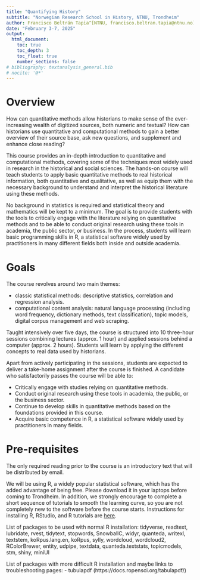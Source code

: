 ```yaml
---
title: "Quantifying History"
subtitle: "Norwegian Research School in History, NTNU, Trondheim"
author: Francisco Beltrán Tapia^[NTNU, francisco.beltran.tapia@ntnu.no] and Gregory Ferguson-Cradler^[INN, gregory.fergusoncradler@inn.no]
date: "February 3-7, 2025"
output: 
  html_document:
    toc: true
    toc_depth: 3
    toc_float: true
    number_sections: false
# bibliography: textanalysis_general.bib
# nocite: '@*'
---
```


<!-- To render whole site: rmarkdown::render_site() -->

# Overview

How can quantitative methods allow historians to make sense of the ever-increasing wealth of digitized sources, both numeric and textual? How can historians use quantitative and computational methods to gain a better overview of their source base, ask new questions, and supplement and enhance close reading? 

This course provides an in-depth introduction to quantitative and computational methods, covering some of the techniques most widely used in research in the historical and social sciences. The hands-on course will teach students to apply basic quantitative methods to real historical information, both quantitative and qualitative, as well as equip them with the necessary background to understand and interpret the historical literature using these methods. 

No background in statistics is required and statistical theory and mathematics will be kept to a minimum. The goal is to provide students with the tools to critically engage with the literature relying on quantitative methods and to be able to conduct original research using these tools in academia, the public sector, or business. In the process, students will learn basic programming skills in R, a statistical software widely used by practitioners in many different fields both inside and outside academia. 

# Goals

The course revolves around two main themes: 

- classic statistical methods: descriptive statistics, correlation and regression analysis. 
- computational content analysis: natural language processing (including word frequency, dictionary methods, text classification), topic models, digital corpus management and web scraping.

Taught intensively over five days, the course is structured into 10 three-hour sessions combining lectures (approx. 1 hour) and applied sessions behind a computer (approx. 2 hours). Students will learn by applying the different concepts to real data used by historians.

Apart from actively participating in the sessions, students are expected to deliver a take-home assignment after the course is finished. A candidate who satisfactorily passes the course will be able to: 

  * Critically engage with studies relying on quantitative methods. 
  * Conduct original research using these tools in academia, the public, or the business sector. 
  * Continue to develop skills in quantitative methods based on the foundations provided in this course.
  * Acquire basic competence in R, a statistical software widely used by practitioners in many fields.


# Pre-requisites

The only required reading prior to the course is an introductory text that will be distributed by email.

We will be using R, a widely popular statistical software, which has the added advantage of being free. Please download it in your laptops before coming to Trondheim. In addition, we strongly encourage to complete a short sequence of tutorials to smooth the learning curve, so you are not completely new to the software before the course starts. Instructions for installing R, RStudio, and R tutorials are [here](TutorialInstructions.pdf).

List of packages to be used with normal R installation: tidyverse, readtext, lubridate, rvest, tidytext, stopwords, SnowballC, widyr, quanteda, writexl, textstem, koRpus.lang.en, koRpus, sylly, wordcloud, wordcloud2, RColorBrewer, entity, udpipe, textdata, quanteda.textstats, topicmodels, stm, shiny, miniUI


List of packages with more difficult R installation and maybe links to troubleshooting pages: 
- tubulapdf (https://docs.ropensci.org/tabulapdf/)



<!-- # Practicalities -->

<!-- The following script will install (if not already installed) and load all packages used in this tutorial. (there's bound to be a couple we've forgotten, we'll add these as we go). -->

<!-- ```{r, eval = FALSE} -->
<!-- if (!requireNamespace("xfun")) install.packages("xfun") -->
<!-- xfun::pkg_attach2("tidyverse", "lubridate", "rvest", "stringr", "readtext", "tesseract", "tidytext", "SnowballC", "wordcloud", "wordcloud2", "widyr", "quanteda", "quanteda.textstats", "magrittr", "pdftools", "devtools", "tsne", "topicmodels", "readtext") -->
<!-- # The following two packages have Java dependencies that might give some (especially Windows) machines trouble. No worries if they don't load on your computer, we will demonstrate running them on RStudio Cloud. -->
<!-- xfun::pkg_attach2("tabulizer", "openNLP") -->
<!-- install.packages("devtools") -->
<!-- devtools::install_github("bmschmidt/wordVectors") -->
<!-- ``` -->

<!-- If you have problems installing `tabulizer`, see [these](https://github.com/ropensci/tabulizer) other options and troubleshooting techniques. -->

<!-- # References and Sources -->
